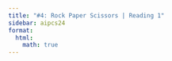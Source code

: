 ```yaml
---
title: "#4: Rock Paper Scissors | Reading 1"
sidebar: aipcs24
format:
  html:
    math: true
---
```

